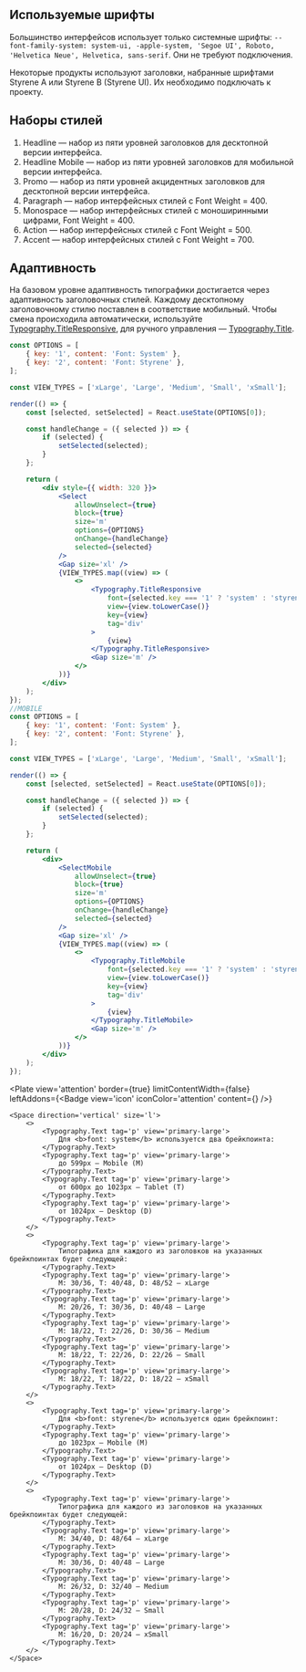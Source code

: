 
## Используемые шрифты

Большинство интерфейсов использует только системные шрифты: `--font-family-system: system-ui, -apple-system, 'Segoe UI', Roboto, 'Helvetica Neue', Helvetica, sans-serif`. Они не требуют подключения.

Некоторые продукты используют заголовки, набранные шрифтами Styrene A или Styrene B (Styrene UI). Их необходимо подключать к проекту.

## Наборы стилей

1. Headline — набор из пяти уровней заголовков для десктопной версии интерфейса.
2. Headline Mobile — набор из пяти уровней заголовков для мобильной версии интерфейса.
3. Promo — набор из пяти уровней акцидентных заголовков для десктопной версии интерфейса.
4. Paragraph — набор интерфейсных стилей с Font Weight = 400.
5. Monospace — набор интерфейсных стилей с моноширинными цифрами, Font Weight = 400.
6. Action — набор интерфейсных стилей с Font Weight = 500.
7. Accent — набор интерфейсных стилей с Font Weight = 700.

## Адаптивность

На базовом уровне адаптивность типографики достигается через адаптивность заголовочных стилей.
Каждому десктопному заголовочному стилю поставлен в соответствие мобильный.
Чтобы смена происходила автоматически, используйте [Typography.TitleResponsive](/docs/components-typography--typography-title-responsive), для ручного управления — [Typography.Title](/docs/components-typography--typography-title).

```jsx live
const OPTIONS = [
    { key: '1', content: 'Font: System' },
    { key: '2', content: 'Font: Styrene' },
];

const VIEW_TYPES = ['xLarge', 'Large', 'Medium', 'Small', 'xSmall'];

render(() => {
    const [selected, setSelected] = React.useState(OPTIONS[0]);

    const handleChange = ({ selected }) => {
        if (selected) {
            setSelected(selected);
        }
    };

    return (
        <div style={{ width: 320 }}>
            <Select
                allowUnselect={true}
                block={true}
                size='m'
                options={OPTIONS}
                onChange={handleChange}
                selected={selected}
            />
            <Gap size='xl' />
            {VIEW_TYPES.map((view) => (
                <>
                    <Typography.TitleResponsive
                        font={selected.key === '1' ? 'system' : 'styrene'}
                        view={view.toLowerCase()}
                        key={view}
                        tag='div'
                    >
                        {view}
                    </Typography.TitleResponsive>
                    <Gap size='m' />
                </>
            ))}
        </div>
    );
});
//MOBILE
const OPTIONS = [
    { key: '1', content: 'Font: System' },
    { key: '2', content: 'Font: Styrene' },
];

const VIEW_TYPES = ['xLarge', 'Large', 'Medium', 'Small', 'xSmall'];

render(() => {
    const [selected, setSelected] = React.useState(OPTIONS[0]);

    const handleChange = ({ selected }) => {
        if (selected) {
            setSelected(selected);
        }
    };

    return (
        <div>
            <SelectMobile
                allowUnselect={true}
                block={true}
                size='m'
                options={OPTIONS}
                onChange={handleChange}
                selected={selected}
            />
            <Gap size='xl' />
            {VIEW_TYPES.map((view) => (
                <>
                    <Typography.TitleMobile
                        font={selected.key === '1' ? 'system' : 'styrene'}
                        view={view.toLowerCase()}
                        key={view}
                        tag='div'
                    >
                        {view}
                    </Typography.TitleMobile>
                    <Gap size='m' />
                </>
            ))}
        </div>
    );
});
```

<Plate
    view='attention'
    border={true}
    limitContentWidth={false}
    leftAddons={<Badge view='icon' iconColor='attention' content={<AlertCircleMIcon />} />}
>
    <Space direction='vertical' size='l'>
        <>
            <Typography.Text tag='p' view='primary-large'>
                Для <b>font: system</b> используется два брейкпоинта:
            </Typography.Text>
            <Typography.Text tag='p' view='primary-large'>
                до 599px — Mobile (M)
            </Typography.Text>
            <Typography.Text tag='p' view='primary-large'>
                от 600px до 1023px — Tablet (T)
            </Typography.Text>
            <Typography.Text tag='p' view='primary-large'>
                от 1024px — Desktop (D)
            </Typography.Text>
        </>
        <>
            <Typography.Text tag='p' view='primary-large'>
                Типографика для каждого из заголовков на указанных брейкпоинтах будет следующей:
            </Typography.Text>
            <Typography.Text tag='p' view='primary-large'>
                M: 30/36, T: 40/48, D: 48/52 — xLarge
            </Typography.Text>
            <Typography.Text tag='p' view='primary-large'>
                M: 20/26, T: 30/36, D: 40/48 — Large
            </Typography.Text>
            <Typography.Text tag='p' view='primary-large'>
                M: 18/22, T: 22/26, D: 30/36 — Medium
            </Typography.Text>
            <Typography.Text tag='p' view='primary-large'>
                M: 18/22, T: 22/26, D: 22/26 — Small
            </Typography.Text>
            <Typography.Text tag='p' view='primary-large'>
                M: 18/22, T: 18/22, D: 18/22 — xSmall
            </Typography.Text>
        </>
        <>
            <Typography.Text tag='p' view='primary-large'>
                Для <b>font: styrene</b> используется один брейкпоинт:
            </Typography.Text>
            <Typography.Text tag='p' view='primary-large'>
                до 1023px — Mobile (M)
            </Typography.Text>
            <Typography.Text tag='p' view='primary-large'>
                от 1024px — Desktop (D)
            </Typography.Text>
        </>
        <>
            <Typography.Text tag='p' view='primary-large'>
                Типографика для каждого из заголовков на указанных брейкпоинтах будет следующей:
            </Typography.Text>
            <Typography.Text tag='p' view='primary-large'>
                M: 34/40, D: 48/64 — xLarge
            </Typography.Text>
            <Typography.Text tag='p' view='primary-large'>
                M: 30/36, D: 40/48 — Large
            </Typography.Text>
            <Typography.Text tag='p' view='primary-large'>
                M: 26/32, D: 32/40 — Medium
            </Typography.Text>
            <Typography.Text tag='p' view='primary-large'>
                M: 20/28, D: 24/32 — Small
            </Typography.Text>
            <Typography.Text tag='p' view='primary-large'>
                M: 16/20, D: 20/24 — xSmall
            </Typography.Text>
        </>
    </Space>
</Plate>
